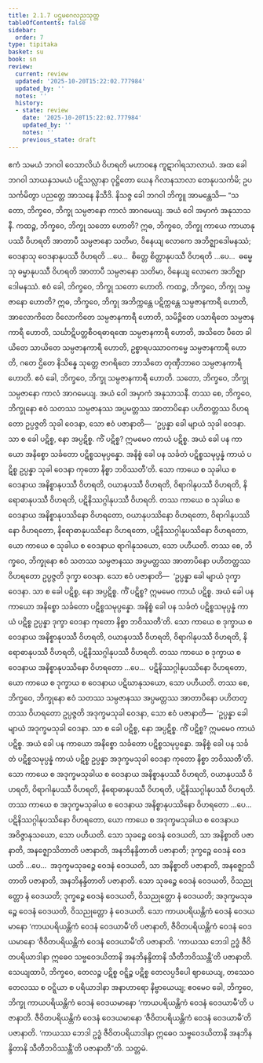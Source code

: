 ```yaml
---
title: 2.1.7 ပဌမဂေလညသုတ္တ
tableOfContents: false
sidebar:
  order: 7
type: tipitaka
basket: su
book: sn
review:
  current: review
  updated: '2025-10-20T15:22:02.777984'
  updated_by: ''
  notes: ''
  history:
  - state: review
    date: '2025-10-20T15:22:02.777984'
    updated_by: ''
    notes: ''
    previous_state: draft
---
```



<DynamicBreadcrumb />


<ReviewStatus review={frontmatter.review} showDetails={true} />

<HypothesisAnnotation frontmatter={frontmatter} />

<Division number="255" book="sn" e="ch" v="18" p="317">

<Paragraph number="1125" book="sn">
ဧကံ သမယံ ဘဂဝါ ဝေသာလိယံ ဝိဟရတိ မဟာဝနေ ကူဋာဂါရသာလာယံ. အထ ခေါ ဘဂဝါ သာယနှသမယံ ပဋိသလ္လာနာ ဝုဋ္ဌိတော ယေန ဂိလာနသာလာ တေနုပသင်္ကမိ; ဥပသင်္ကမိတွာ ပညတ္တေ အာသနေ နိသီဒိ. နိသဇ္ဇ ခေါ ဘဂဝါ ဘိက္ခူ အာမန္တေသိ—
</Paragraph>

<Paragraph number="1126" book="sn">
“သတော, ဘိက္ခဝေ, ဘိက္ခု သမ္ပဇာနော ကာလံ အာဂမေယျ. အယံ ဝေါ အမှာကံ အနုသာသနီ.
</Paragraph>

<Paragraph number="1127" book="sn">
ကထဉ္စ, ဘိက္ခဝေ, ဘိက္ခု သတော ဟောတိ? ဣဓ, ဘိက္ခဝေ, ဘိက္ခု ကာယေ ကာယာနုပဿီ ဝိဟရတိ အာတာပီ သမ္ပဇာနော သတိမာ, ဝိနေယျ လောကေ အဘိဇ္ဈာဒေါမနဿံ; ဝေဒနာသု ဝေဒနာနုပဿီ ဝိဟရတိ …ပေ…  စိတ္တေ စိတ္တာနုပဿီ ဝိဟရတိ …ပေ…  ဓမ္မေသု ဓမ္မာနုပဿီ ဝိဟရတိ အာတာပီ သမ္ပဇာနော သတိမာ, ဝိနေယျ လောကေ အဘိဇ္ဈာဒေါမနဿံ. ဧဝံ ခေါ, ဘိက္ခဝေ, ဘိက္ခု သတော ဟောတိ.
</Paragraph>

<Paragraph number="1128" book="sn">
ကထဉ္စ, ဘိက္ခဝေ, ဘိက္ခု သမ္ပဇာနော ဟောတိ? ဣဓ, ဘိက္ခဝေ, ဘိက္ခု အဘိက္ကန္တေ ပဋိက္ကန္တေ သမ္ပဇာနကာရီ ဟောတိ, အာလောကိတေ ဝိလောကိတေ သမ္ပဇာနကာရီ ဟောတိ, သမိဉ္ဇိတေ ပသာရိတေ သမ္ပဇာနကာရီ ဟောတိ, သင်္ဃာဋိပတ္တစီဝရဓာရဏေ သမ္ပဇာနကာရီ ဟောတိ, အသိတေ ပီတေ ခါယိတေ သာယိတေ သမ္ပဇာနကာရီ ဟောတိ, ဥစ္စာရပဿာဝကမ္မေ သမ္ပဇာနကာရီ ဟောတိ, ဂတေ ဌိတေ နိသိန္နေ သုတ္တေ ဇာဂရိတေ ဘာသိတေ တုဏှီဘာဝေ သမ္ပဇာနကာရီ ဟောတိ. ဧဝံ ခေါ, ဘိက္ခဝေ, ဘိက္ခု သမ္ပဇာနကာရီ ဟောတိ. သတော, ဘိက္ခဝေ, ဘိက္ခု သမ္ပဇာနော ကာလံ အာဂမေယျ. အယံ ဝေါ အမှာကံ အနုသာသနီ.
</Paragraph>

<Paragraph number="1129" book="sn">
တဿ စေ, ဘိက္ခဝေ, ဘိက္ခုနော ဧဝံ သတဿ သမ္ပဇာနဿ အပ္ပမတ္တဿ အာတာပိနော ပဟိတတ္တဿ ဝိဟရတော ဥပ္ပဇ္ဇတိ သုခါ ဝေဒနာ, သော ဧဝံ ပဇာနာတိ—  ‘ဥပ္ပန္နာ ခေါ မျာယံ သုခါ ဝေဒနာ. သာ စ ခေါ ပဋိစ္စ, နော အပ္ပဋိစ္စ. ကိံ ပဋိစ္စ? ဣမမေဝ ကာယံ ပဋိစ္စ. အယံ ခေါ ပန ကာယော အနိစ္စော သင်္ခတော ပဋိစ္စသမုပ္ပန္နော. အနိစ္စံ ခေါ ပန သင်္ခတံ ပဋိစ္စသမုပ္ပန္နံ ကာယံ ပဋိစ္စ ဥပ္ပန္နာ သုခါ ဝေဒနာ ကုတော နိစ္စာ ဘဝိဿတီ’တိ. သော ကာယေ စ သုခါယ စ ဝေဒနာယ အနိစ္စာနုပဿီ ဝိဟရတိ, ဝယာနုပဿီ ဝိဟရတိ, ဝိရာဂါနုပဿီ ဝိဟရတိ, နိရောဓာနုပဿီ ဝိဟရတိ, ပဋိနိဿဂ္ဂါနုပဿီ ဝိဟရတိ. တဿ ကာယေ စ သုခါယ စ ဝေဒနာယ အနိစ္စာနုပဿိနော ဝိဟရတော, ဝယာနုပဿိနော ဝိဟရတော, ဝိရာဂါနုပဿိနော ဝိဟရတော, နိရောဓာနုပဿိနော ဝိဟရတော, ပဋိနိဿဂ္ဂါနုပဿိနော ဝိဟရတော, ယော ကာယေ စ သုခါယ စ ဝေဒနာယ ရာဂါနုသယော, သော ပဟီယတိ.
</Paragraph>

<Paragraph number="1130" book="sn">
တဿ စေ, ဘိက္ခဝေ, ဘိက္ခုနော ဧဝံ သတဿ သမ္ပဇာနဿ အပ္ပမတ္တဿ အာတာပိနော ပဟိတတ္တဿ ဝိဟရတော ဥပ္ပဇ္ဇတိ ဒုက္ခာ ဝေဒနာ. သော ဧဝံ ပဇာနာတိ—  ‘ဥပ္ပန္နာ ခေါ မျာယံ ဒုက္ခာ ဝေဒနာ. သာ စ ခေါ ပဋိစ္စ, နော အပ္ပဋိစ္စ. ကိံ ပဋိစ္စ? ဣမမေဝ ကာယံ ပဋိစ္စ. အယံ ခေါ ပန ကာယော အနိစ္စော သင်္ခတော ပဋိစ္စသမုပ္ပန္နော. အနိစ္စံ ခေါ ပန သင်္ခတံ ပဋိစ္စသမုပ္ပန္နံ ကာယံ ပဋိစ္စ ဥပ္ပန္နာ ဒုက္ခာ ဝေဒနာ ကုတော နိစ္စာ ဘဝိဿတီ’တိ. သော ကာယေ စ ဒုက္ခာယ စ ဝေဒနာယ အနိစ္စာနုပဿီ ဝိဟရတိ, ဝယာနုပဿီ ဝိဟရတိ, ဝိရာဂါနုပဿီ ဝိဟရတိ, နိရောဓာနုပဿီ ဝိဟရတိ, ပဋိနိဿဂ္ဂါနုပဿီ ဝိဟရတိ. တဿ ကာယေ စ ဒုက္ခာယ စ ဝေဒနာယ အနိစ္စာနုပဿိနော ဝိဟရတော …ပေ…  ပဋိနိဿဂ္ဂါနုပဿိနော ဝိဟရတော, ယော ကာယေ စ ဒုက္ခာယ စ ဝေဒနာယ ပဋိဃာနုသယော, သော ပဟီယတိ.
</Paragraph>

<Paragraph number="1131" book="sn">
တဿ စေ, ဘိက္ခဝေ, ဘိက္ခုနော ဧဝံ သတဿ သမ္ပဇာနဿ အပ္ပမတ္တဿ အာတာပိနော ပဟိတတ္တဿ ဝိဟရတော ဥပ္ပဇ္ဇတိ အဒုက္ခမသုခါ ဝေဒနာ, သော ဧဝံ ပဇာနာတိ—  ‘ဥပ္ပန္နာ ခေါ မျာယံ အဒုက္ခမသုခါ ဝေဒနာ. သာ စ ခေါ ပဋိစ္စ, နော အပ္ပဋိစ္စ. ကိံ ပဋိစ္စ? ဣမမေဝ ကာယံ ပဋိစ္စ. အယံ ခေါ ပန ကာယော အနိစ္စော သင်္ခတော ပဋိစ္စသမုပ္ပန္နော. အနိစ္စံ ခေါ ပန သင်္ခတံ ပဋိစ္စသမုပ္ပန္နံ ကာယံ ပဋိစ္စ ဥပ္ပန္နာ အဒုက္ခမသုခါ ဝေဒနာ ကုတော နိစ္စာ ဘဝိဿတီ’တိ. သော ကာယေ စ အဒုက္ခမသုခါယ စ ဝေဒနာယ အနိစ္စာနုပဿီ ဝိဟရတိ, ဝယာနုပဿီ ဝိဟရတိ, ဝိရာဂါနုပဿီ ဝိဟရတိ, နိရောဓာနုပဿီ ဝိဟရတိ, ပဋိနိဿဂ္ဂါနုပဿီ ဝိဟရတိ. တဿ ကာယေ စ အဒုက္ခမသုခါယ စ ဝေဒနာယ အနိစ္စာနုပဿိနော ဝိဟရတော …ပေ…  ပဋိနိဿဂ္ဂါနုပဿိနော ဝိဟရတော, ယော ကာယေ စ အဒုက္ခမသုခါယ စ ဝေဒနာယ အဝိဇ္ဇာနုသယော, သော ပဟီယတိ.
</Paragraph>

<Paragraph number="1132" book="sn">
သော သုခဉ္စေ ဝေဒနံ ဝေဒယတိ, သာ အနိစ္စာတိ ပဇာနာတိ, အနဇ္ဈောသိတာတိ ပဇာနာတိ, အနဘိနန္ဒိတာတိ ပဇာနာတိ; ဒုက္ခဉ္စေ ဝေဒနံ ဝေဒယတိ …ပေ…  အဒုက္ခမသုခဉ္စေ ဝေဒနံ ဝေဒယတိ, သာ အနိစ္စာတိ ပဇာနာတိ, အနဇ္ဈောသိတာတိ ပဇာနာတိ, အနဘိနန္ဒိတာတိ ပဇာနာတိ. သော သုခဉ္စေ ဝေဒနံ ဝေဒယတိ, ဝိသညုတ္တော နံ ဝေဒယတိ; ဒုက္ခဉ္စေ ဝေဒနံ ဝေဒယတိ, ဝိသညုတ္တော နံ ဝေဒယတိ; အဒုက္ခမသုခဉ္စေ ဝေဒနံ ဝေဒယတိ, ဝိသညုတ္တော နံ ဝေဒယတိ. သော ကာယပရိယန္တိကံ ဝေဒနံ ဝေဒယမာနော ‘ကာယပရိယန္တိကံ ဝေဒနံ ဝေဒယာမီ’တိ ပဇာနာတိ, ဇီဝိတပရိယန္တိကံ ဝေဒနံ ဝေဒယမာနော ‘ဇီဝိတပရိယန္တိကံ ဝေဒနံ ဝေဒယာမီ’တိ ပဇာနာတိ. ‘ကာယဿ ဘေဒါ ဥဒ္ဓံ ဇီဝိတပရိယာဒါနာ ဣဓေဝ သဗ္ဗဝေဒယိတာနိ အနဘိနန္ဒိတာနိ သီတီဘဝိဿန္တီ’တိ ပဇာနာတိ.
</Paragraph>

<Paragraph number="1133" book="sn">
သေယျထာပိ, ဘိက္ခဝေ, တေလဉ္စ ပဋိစ္စ ဝဋ္ဋိဉ္စ ပဋိစ္စ တေလပ္ပဒီပေါ ဈာယေယျ, တဿေဝ တေလဿ စ ဝဋ္ဋိယာ စ ပရိယာဒါနာ အနာဟာရော နိဗ္ဗာယေယျ; ဧဝမေဝ ခေါ, ဘိက္ခဝေ, ဘိက္ခု ကာယပရိယန္တိကံ ဝေဒနံ ဝေဒယမာနော ‘ကာယပရိယန္တိကံ ဝေဒနံ ဝေဒယာမီ’တိ ပဇာနာတိ. ဇီဝိတပရိယန္တိကံ ဝေဒနံ ဝေဒယမာနော ‘ဇီဝိတပရိယန္တိကံ ဝေဒနံ ဝေဒယာမီ’တိ ပဇာနာတိ. ‘ကာယဿ ဘေဒါ ဥဒ္ဓံ ဇီဝိတပရိယာဒါနာ ဣဓေဝ သဗ္ဗဝေဒယိတာနိ အနဘိနန္ဒိတာနိ သီတီဘဝိဿန္တီ’တိ ပဇာနာတီ”တိ.

</Paragraph>
</Division>

<Paragraph number="1134" type="center" book="sn">
သတ္တမံ.
</Paragraph>